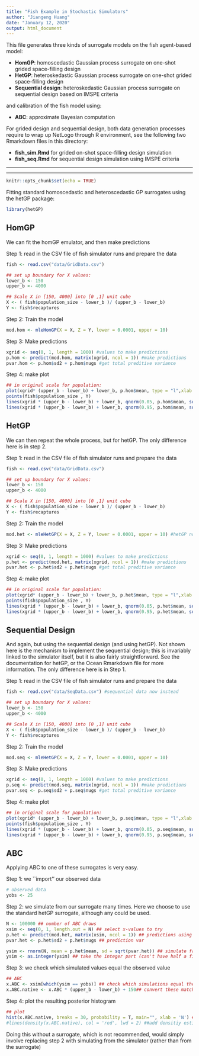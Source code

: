 ```yaml
---
title: "Fish Example in Stochastic Simulators" 
author: "Jiangeng Huang"
date: "January 12, 2020"
output: html_document
---
```


This file generates three kinds of surrogate models on the fish agent-based model:  

* **HomGP**: homoscedastic Gaussian process surrogate on one-shot grided space-filling design 
* **HetGP**: heteroskedastic Gaussian process surrogate on one-shot grided space-filling design 
* **Sequential design**: heteroskedastic Gaussian process surrogate on sequential design based on IMSPE criteria

and calibration of the fish model using: 

* **ABC**: approximate Bayesian computation

For grided design and sequential design, both data generation processes require to wrap up NetLogo through R environment, see the following two 
Rmarkdown files in this directory: 

* **fish_sim.Rmd** for grided on-shot space-filling design simulation
* **fish_seq.Rmd** for sequential design simulation using IMSPE criteria 

**************************
**************************

```r
knitr::opts_chunk$set(echo = TRUE)
```

Fitting standard homoscedastic and heteroscedastic GP surrogates using the hetGP package:

```r
library(hetGP)
```

## HomGP 

We can fit the homGP emulator, and then make predictions

Step 1:  read in the CSV file of fish simulator runs and prepare the data
```r
fish <- read.csv("data/GridData.csv")

## set up boundary for X values: 
lower_b <- 150
upper_b <- 4000

## Scale X in [150, 4000] into [0 ,1] unit cube
X <- ( fish$population_size - lower_b )/ (upper_b - lower_b)  
Y <- fish$recaptures
```

Step 2: Train the model
```r
mod.hom <- mleHomGP(X = X, Z = Y, lower = 0.0001, upper = 10)
```


Step 3: Make predictions
```r
xgrid <- seq(0, 1, length = 1000) #values to make predictions
p.hom <- predict(mod.hom, matrix(xgrid, ncol = 1)) #make predictions
pvar.hom <- p.hom$sd2 + p.hom$nugs #get total preditive variance
```


Step 4: make plot
```r
## in original scale for population: 
plot(xgrid* (upper_b - lower_b) + lower_b, p.hom$mean, type = "l",xlab = "Population", ylab = "Number of Marked in Recapture",   main ="", ylim = c(0, 85))
points(fish$population_size , Y)
lines(xgrid * (upper_b - lower_b) + lower_b, qnorm(0.05, p.hom$mean, sqrt(pvar.hom)), col = 2, lty = 2)
lines(xgrid * (upper_b - lower_b) + lower_b, qnorm(0.95, p.hom$mean, sqrt(pvar.hom)), col = 2, lty = 2)
```




## HetGP

We can then repeat the whole process, but for hetGP.
The only difference here is in step 2.

Step 1:  read in the CSV file of fish simulator runs and prepare the data
```r
fish <- read.csv("data/GridData.csv")

## set up boundary for X values: 
lower_b <- 150
upper_b <- 4000

## Scale X in [150, 4000] into [0 ,1] unit cube
X <- ( fish$population_size - lower_b )/ (upper_b - lower_b)  
Y <- fish$recaptures
```

Step 2: Train the model
```r
mod.het <- mleHetGP(X = X, Z = Y, lower = 0.0001, upper = 10) #hetGP now instead
```


Step 3: Make predictions
```r
xgrid <- seq(0, 1, length = 1000) #values to make predictions
p.het <- predict(mod.het, matrix(xgrid, ncol = 1)) #make predictions
pvar.het <- p.het$sd2 + p.het$nugs #get total preditive variance
```


Step 4: make plot
```r
## in original scale for population: 
plot(xgrid* (upper_b - lower_b) + lower_b, p.het$mean, type = "l",xlab = "Population", ylab = "Number of Marked in Recapture",   main ="", ylim = c(0, 85))
points(fish$population_size , Y)
lines(xgrid * (upper_b - lower_b) + lower_b, qnorm(0.05, p.het$mean, sqrt(pvar.het)), col = 2, lty = 2)
lines(xgrid * (upper_b - lower_b) + lower_b, qnorm(0.95, p.het$mean, sqrt(pvar.het)), col = 2, lty = 2)
```



## Sequential Design


And again, but using the sequential design (and using hetGP). 
Not shown here is the mechanism to implement the sequential design; this is invariably linked to the simulator itself, but it is also fairly straightforward. See the documentation for hetGP, or the Ocean Rmarkdown file for more information.
The only difference here is in Step 1.


Step 1:  read in the CSV file of fish simulator runs and prepare the data
```r
fish <- read.csv("data/SeqData.csv") #sequential data now instead

## set up boundary for X values: 
lower_b <- 150
upper_b <- 4000

## Scale X in [150, 4000] into [0 ,1] unit cube
X <- ( fish$population_size - lower_b )/ (upper_b - lower_b)  
Y <- fish$recaptures
```

Step 2: Train the model
```r
mod.seq <- mleHetGP(X = X, Z = Y, lower = 0.0001, upper = 10)
```


Step 3: Make predictions
```r
xgrid <- seq(0, 1, length = 1000) #values to make predictions
p.seq <- predict(mod.seq, matrix(xgrid, ncol = 1)) #make predictions
pvar.seq <- p.seq$sd2 + p.seq$nugs #get total preditive variance
```


Step 4: make plot
```r
## in original scale for population: 
plot(xgrid* (upper_b - lower_b) + lower_b, p.seq$mean, type = "l",xlab = "Population", ylab = "Number of Marked in Recapture",   main ="", ylim = c(0, 85))
points(fish$population_size , Y)
lines(xgrid * (upper_b - lower_b) + lower_b, qnorm(0.05, p.seq$mean, sqrt(pvar.seq)), col = 2, lty = 2)
lines(xgrid * (upper_b - lower_b) + lower_b, qnorm(0.95, p.seq$mean, sqrt(pvar.seq)), col = 2, lty = 2)
```




## ABC


Applying ABC to one of these surrogates is very easy. 

Step 1: we ``import'' our observed data
```r
# observed data
yobs <- 25 
```

Step 2: we simulate from our surrogate many times.
Here we choose to use the standard hetGP surrogate, although any could be used.

```r

N <- 100000 ## number of ABC draws
xsim <- seq(0, 1, length.out = N) ## select x-values to try
p.het <- predict(mod.het, matrix(xsim, ncol = 1)) ## predictions using hetGP
pvar.het <- p.het$sd2 + p.het$nugs ## prediction var

ysim <- rnorm(N, mean = p.het$mean, sd = sqrt(pvar.het)) ## simulate from normal (hetGP gives mean and variance of this normal)
ysim <- as.integer(ysim) ## take the integer part (can't have half a fish...)
```

Step 3: we check which simulated values equal the observed value
```r
## ABC
x.ABC <- xsim[which(ysim == yobs)] ## check which simulations equal the observation
x.ABC.native <- x.ABC * (upper_b - lower_b) + 150## convert these matching x values into the right scale (not (0,1))
```

Step 4: plot the resulting posterior histogram
```r
## plot
hist(x.ABC.native, breaks = 30, probability = T, main="", xlab = 'N') ## plot histogram
#lines(density(x.ABC.native), col = 'red', lwd = 2) ##add densitiy estimate (optional)
```


Doing this without a surrogate, which is not recommended, would simply involve replacing step 2 with simulating from the simulator (rather than from the surrogate)